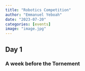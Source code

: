 ```yaml
---
title: "Robotics Competition"
author: "Emmanuel Yeboah"
date: "2023-07-20"
categories: [events]
image: "image.jpg"
---
```


## Day 1
### A week before the Tornement
